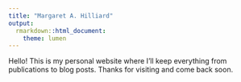 ```yaml
---
title: "Margaret A. Hilliard"
output:
  rmarkdown::html_document:
    theme: lumen
---
```


Hello! This is my personal website where I'll keep everything from publications to blog posts. Thanks for visiting and come back soon. 